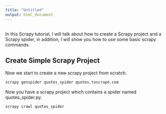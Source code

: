 ```yaml
---
title: "Untitled"
output: html_document
---
```


##

In this Scrapy tutorial, I will talk about how to create a Scrapy project and a Scrapy spider, in addition, I will show you how to use some basic scrapy commands.


## Create Simple Scrapy Project
Now we start to create a new scrapy project from scratch.
```bash
scrapy genspider quotes_spider quotes.toscrape.com
```
Now you have a scrapy project which contains a spider named quotes_spider.py.

```bash
scrapy crawl quotes_spider
```


